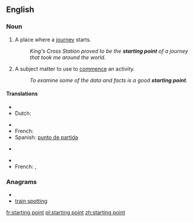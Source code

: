 ==English==

===Noun===
{{en-noun}}

# A place where a [[journey]] starts.
#: ''King's Cross Station proved to be the '''starting point''' of a journey that took me around the world.''
# A subject matter to use to [[commence]] an activity.
#: ''To examine some of the data and facts is a good '''starting point'''.''

====Translations====
{{trans-top|a place where a journey starts}}
* {{trreq|Chinese}}
* Dutch: {{t+|nl|beginpunt|n}}
{{trans-mid}}
* {{trreq|Finnish}}
* French: {{t|fr|point de départ|m}}
* Spanish: [[punto de partida]] {{m}}
{{trans-bottom}}

{{trans-top|a subject matter to use to commence an activity}}
* {{trreq|Chinese}}
{{trans-mid}}
* {{trreq|Finnish}}
* French: {{t|fr|point de départ|m}},  {{t+|fr|commencement|m}}
{{trans-bottom}}

===Anagrams===
* {{alphagram|agiinnoprsttt}}
* [[train spotting#English|train spotting]]

[[fr:starting point]]
[[pl:starting point]]
[[zh:starting point]]